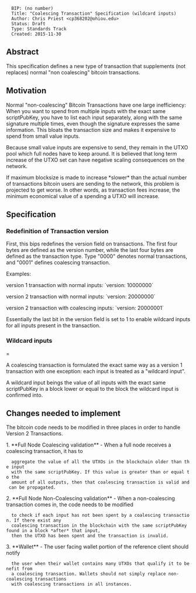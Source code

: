 <pre>
  BIP: (no number)
  Title: "Coalescing Transaction" Specification (wildcard inputs)
  Author: Chris Priest <cp368202@ohiou.edu>
  Status: Draft
  Type: Standards Track
  Created: 2015-11-30
</pre>

==Abstract==

This specification defines a new type of transaction that supplements (not replaces)
normal "non coalescing" bitcoin transactions.

==Motivation==

Normal "non-coalescing" Bitcoin Transactions have one large inefficiency: When you want to spend
from multiple inputs with the exact same scriptPubKey, you have to list each
input separately, along with the same signature multiple times, even though the signature expresses the same information.
This bloats the transaction size and makes it expensive to spend from small value inputs.

Because small value inputs are expensive to send, they remain in the UTXO pool
which full nodes have to keep around. It is believed that long term increase of the UTXO
set can have negative scaling consequences on the network.

If maximum blocksize is made to increase *slower* than the actual number of transactions bitcoin users are sending
to the network, this problem is projected to get worse. In other words, as transaction
fees increase, the minimum economical value of a spending a UTXO will increase.

==Specification==

=== Redefinition of Transaction version ===

First, this bips redefines the version field on transactions. The first four bytes
are defined as the version number, while the last four bytes are defined as the
transaction type. Type "0000" denotes normal transactions, and "0001" defines
coalescing transaction.

Examples:

version 1 transaction with normal inputs:
`version: 10000000`

version 2 transaction with normal inputs:
`version: 20000000`

version 2 transaction with coalescing inputs:
`version: 20000001`

Essentially the last bit in the version field is set to 1 to enable wildcard inputs for all
inputs present in the transaction.

=== Wildcard inputs ====

A coalescing transaction is formulated the exact same way as a version 1 transaction
with one exception: each input is treated as a "wildcard input".

A wildcard input beings the value of all inputs with the exact same scriptPubKey
in a block lower or equal to the block the wildcard input is confirmed into.

== Changes needed to implement ==

The bitcoin code needs to be modified in three places in order to handle Version 2 Transactions.

1. **Full Node Coalescing validation** - When a full node receives a coalescing transaction, it has to
   aggregate the value of all the UTXOs in the blockchain older than the input
   with the same scriptPubKey. If this value is greater than or equal to the
   amount of all outputs, then that coalescing transaction is valid and can be propagated.

2. **Full Node Non-Coalescing validation** - When a non-coalescing transaction comes in, the code needs to be modified
   to check if each input has not been spent by a coalescing transaction. If there exist any
   coalescing transaction in the blockchain with the same scriptPubKey found in a block *after* that input,
   then the UTXO has been spent and the transaction is invalid.

3. **Wallet** - The user facing wallet portion of the reference client should notify
   the user when their wallet contains many UTXOs that qualify it to benefit from
   a coalescing transaction. Wallets should not simply replace non-coalescing transactions
   with coalescing transactions in all instances.
